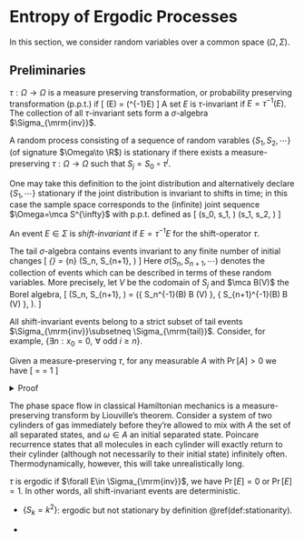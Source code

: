 # Entropy of Ergodic Processes 


In this section, we consider random variables 
over a common space $(\Omega, \Sigma)$. 

## Preliminaries {-}

:::{.definition name="measure-preserving transformation"}
$\tau:\Omega\to \Omega$ is a measure preserving transformation, 
or probability preserving transformation (p.p.t.) if 
\[ 
    \Pr(\forall E\in \Sigma) = \Pr(\tau^{-1}E)
\] 
A set $E$ is $\tau$-invariant if $E=\tau^{-1}(E)$. 
The collection of all $\tau$-invariant sets form a $\sigma$-algebra 
$\Sigma_{\mrm{inv}}$. 
:::

:::{.definition #stationarity name="stationary process"}
A random process consisting of a sequence of 
random varables $\{S_1, S_2, \cdots\}$ (of signature $\Omega\to \R$) 
is stationary if there exists a measure-preserving 
$\tau:\Omega\to \Omega$ such that $S_j = S_0\circ \tau^j$. 

One may take this definition to the joint distribution 
and alternatively declare $\{S_1, \cdots\}$ stationary 
if the joint distribution is invariant to shifts in time; 
in this case the sample space corresponds to 
the (infinite) joint sequence $\Omega=\mca S^{\infty}$ 
with p.p.t. defined as 
\[ 
    (s_0, s_1, \cdots) \xrightarrow \tau (s_1, s_2, \cdots)
\] 
:::

An event $E\in \Sigma$ is _shift-invariant_ if $E=\tau^{-1} E$ 
for the shift-operator $\tau$. 

:::{.definition name="tail algebra"}
The tail $\sigma$-algebra contains events invariant to any 
finite number of initial changes
\[ 
    \Sigma_{\mrm{tail}} = \bigcap_{n\geq 1} \sigma(S_n, S_{n+1}, \cdots)
\] 
Here $\sigma(S_n, S_{n+1}, \cdots)$ denotes the collection 
of events which can be described in terms of these random variables. 
More precisely, let $V$ be the codomain of $S_j$ and $\mca B(V)$ 
the Borel algebra, 
\[
    \sigma(S_n, S_{n+1}, \dots) = 
    \sigma\left(\left\{ S_n^{-1}(B) \mid B \in \mathcal{B}(V) \right\}, 
    \left\{ S_{n+1}^{-1}(B) \mid B \in \mathcal{B}(V) \right\}, \ldots \right). 
\]
:::

:::{.proposition name="shift-invariant events and tail algebra"}
All shift-invariant events belong to a strict subset of tail events 
$\Sigma_{\mrm{inv}}\subsetneq \Sigma_{\mrm{tail}}$. 
Consider, for example, 
$\{\exists n:x_0=0, \,\,\forall \text{ odd }i\geq n\}$. 
:::

:::{.proposition name="Poincare recurrence"}
Given a measure-preserving $\tau$, for any measurable $A$ 
with $\Pr[A]>0$ we have 
\[ 
    \Pr\left[
        \bigcup_{k\geq 1} \tau^{-k} A \,\bigg|\, A 
    \right] = \Pr[\tau^k(\omega\in A)\in A\text{ occurs infinite often } | A] = 1
\] 
:::
<details>
<summary>Proof</summary>
Let $B = \bigcup \tau^{-k}A$, by Bayes it suffices to show that 
$\Pr[A\cap B]=\Pr[A]\Pr[B|A]=\Pr[A]$, 
which is equivalent to 
$\Pr[A\cup B]=\Pr[B]+\Pr[A\cap \neg B]=\Pr[B]+\Pr[\neg B|A]_{=0}\Pr[A] = \Pr[B]$. 
Recall that $\tau^{-1}$ is the forward-evolution map. Notice 
\[ 
    B = \tau^{-1}A \cup \tau^{-1}B = \tau^{-1}(A\cup B)\implies 
    \Pr[B] = \Pr[\tau^{-1}(A\cup B)] = \Pr[A\cup B]
\] 
</details>

:::{.example name="physical recurrence"}
The phase space flow in classical Hamiltonian mechanics 
is a measure-preserving transform by Liouville's theorem. 
Consider a system of two cylinders of gas immediately before they're 
allowed to mix with $A$ the set of 
all separated states, and $\omega\in A$ an initial separated state. 
Poincare recurrence states that all molecules in each cylinder 
will exactly return to their cylinder (although not necessarily to 
their initial state) infinitely often. Thermodynamically, however, 
this will take unrealistically long. 
:::

:::{.definition name="ergodicity"}
$\tau$ is ergodic if $\forall E\in \Sigma_{\mrm{inv}}$, we have 
$\Pr[E]=0$ or $\Pr[E]=1$. In other words, all shift-invariant 
events are deterministic. 
:::

- $\{S_k = k^2\}$: ergodic but not stationary by definition \@ref(def:stationarity). 

- 